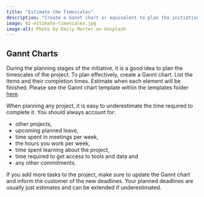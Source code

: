 ```yaml
---
title: "Estimate the Timescales"
description: "Create a Gannt chart or equivalent to plan the initiative's timescales."
image: 02-estimate-timescales.jpg
image-alt: Photo by Emily Morter on Unsplash
---
```


## Gannt Charts
During the planning stages of the initiative, it is a good idea to plan the timescales of the project. To plan effectively, create a Gannt chart. List the items and their completion times. Estimate when each element will be finished. Please see the Gannt chart template within the templates folder [here](https://nhsbsauk.sharepoint.com/sites/InsightTeam-DataAnalyticsLearningLabDALL/Shared%20Documents/Forms/AllItems.aspx?id=%2Fsites%2FInsightTeam%2DDataAnalyticsLearningLabDALL%2FShared%20Documents%2FData%20Analytics%20Learning%20Lab%20%28DALL%29%2FDALL%2FDALL%20Initiatives%20CRISP%2DDM%2FTemplate%20Documents&p=true&ga=1).

When planning any project, it is easy to underestimate the time required to complete it. You should always account for:

* other projects,
* upcoming planned leave,
* time spent in meetings per week,
* the hours you work per week,
* time spent learning about the project,
* time required to get access to tools and data and
* any other commitments.

If you add more tasks to the project, make sure to update the Gannt chart and inform the customer of the new deadlines. Your planned deadlines are usually just estimates and can be extended if underestimated.